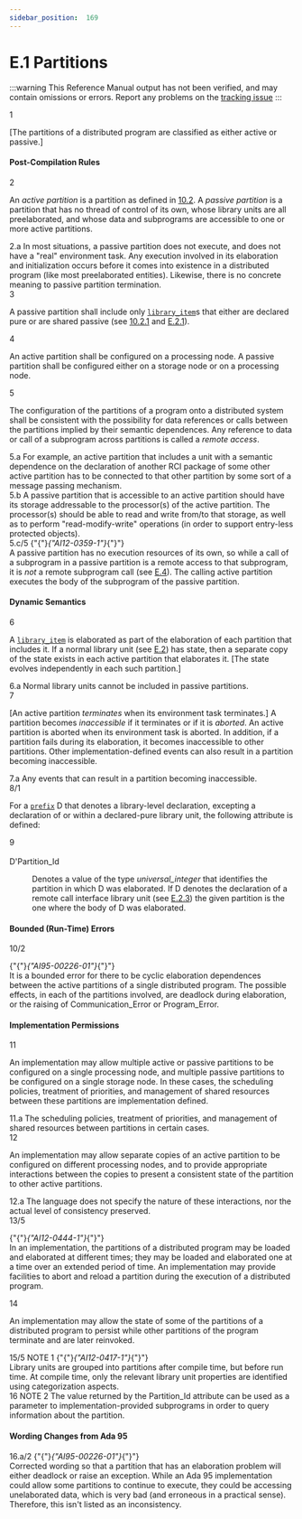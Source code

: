 ```yaml
---
sidebar_position:  169
---
```


# E.1 Partitions

:::warning
This Reference Manual output has not been verified,
and may contain omissions or errors.
Report any problems on the [tracking issue](https://github.com/ada-lang-io/ada-lang-io/issues/20)
:::


<AnnotatedOnly>
<MarginText>
1
</MarginText>
</AnnotatedOnly>
<p>[The partitions of a distributed program are classified as either active or passive.] <br /></p>


#### Post-Compilation Rules

<AnnotatedOnly>
<MarginText>
2
</MarginText>
</AnnotatedOnly>
<p>An <em>active partition</em> is a partition as defined in <a href="../AA-10/AA-10.2">10.2</a>. A <em>passive partition</em> is a partition that has no thread of control of its own, whose library units are all preelaborated, and whose data and subprograms are accessible to one or more active partitions. <br /></p>

<AnnotatedOnly>
<MarginText>
2.a
</MarginText>
</AnnotatedOnly>
<Admonition type="aarm" aarm="discussion" title="Discussion: ">
<strong></strong>In most situations, a passive partition does not execute, and does not have a "real" environment task. Any execution involved in its elaboration and initialization occurs before it comes into existence in a distributed program (like most preelaborated entities). Likewise, there is no concrete meaning to passive partition termination. <br /></Admonition>

<AnnotatedOnly>
<MarginText>
3
</MarginText>
</AnnotatedOnly>
<p>A passive partition shall include only <code><a href="../AA-10/AA-10.1#S0287">library_item</a></code>s that either are declared pure or are shared passive (see <a href="../AA-10/AA-10.2#Subclause_10.2.1">10.2.1</a> and <a href="../AA-E/AA-E.2#Subclause_E.2.1">E.2.1</a>).<br /></p>

<AnnotatedOnly>
<MarginText>
4
</MarginText>
</AnnotatedOnly>
<p>An active partition shall be configured on a processing node. A passive partition shall be configured either on a storage node or on a processing node.<br /></p>

<AnnotatedOnly>
<MarginText>
5
</MarginText>
</AnnotatedOnly>
<p>The configuration of the partitions of a program onto a distributed system shall be consistent with the possibility for data references or calls between the partitions implied by their semantic dependences. Any reference to data or call of a subprogram across partitions is called a <em>remote access</em>. <br /></p>

<AnnotatedOnly>
<MarginText>
5.a
</MarginText>
</AnnotatedOnly>
<Admonition type="aarm" aarm="discussion" title="Discussion: ">
<strong></strong>For example, an active partition that includes a unit with a semantic dependence on the declaration of another RCI package of some other active partition has to be connected to that other partition by some sort of a message passing mechanism.<br /></Admonition>

<AnnotatedOnly>
<MarginText>
5.b
</MarginText>
</AnnotatedOnly>
<Admonition type="aarm" aarm="note" title="Note: ">
A passive partition that is accessible to an active partition should have its storage addressable to the processor(s) of the active partition. The processor(s) should be able to read and write from/to that storage, as well as to perform "read-modify-write" operations (in order to support entry-less protected objects).<br /></Admonition>

<AnnotatedOnly>
<MarginText>
5.c/5
</MarginText>
</AnnotatedOnly>
<Admonition type="aarm" aarm="ramification" title="Ramification: ">
<strong></strong>{"{"}<em>{"AI12-0359-1"}</em>{"}"} <br />A passive partition has no execution resources of its own, so while a call of a subprogram in a passive partition is a remote access to that subprogram, it is <em>not</em> a remote subprogram call (see <a href="../AA-E/AA-E.4">E.4</a>). The calling active partition executes the body of the subprogram of the passive partition. <br /></Admonition>


#### Dynamic Semantics

<AnnotatedOnly>
<MarginText>
6
</MarginText>
</AnnotatedOnly>
<p>A <code><a href="../AA-10/AA-10.1#S0287">library_item</a></code> is elaborated as part of the elaboration of each partition that includes it. If a normal library unit (see <a href="../AA-E/AA-E.2">E.2</a>) has state, then a separate copy of the state exists in each active partition that elaborates it. [The state evolves independently in each such partition.]<br /></p>

<AnnotatedOnly>
<MarginText>
6.a
</MarginText>
</AnnotatedOnly>
<Admonition type="aarm" aarm="ramification" title="Ramification: ">
<strong></strong>Normal library units cannot be included in passive partitions. <br /></Admonition>

<AnnotatedOnly>
<MarginText>
7
</MarginText>
</AnnotatedOnly>
<p>[An active partition <em>terminates</em> when its environment task terminates.] A partition becomes <em>inaccessible</em> if it terminates or if it is <em>aborted</em>. An active partition is aborted when its environment task is aborted. In addition, if a partition fails during its elaboration, it becomes inaccessible to other partitions. Other implementation-defined events can also result in a partition becoming inaccessible. <br /></p>

<AnnotatedOnly>
<MarginText>
7.a
</MarginText>
</AnnotatedOnly>
<Admonition type="aarm" aarm="implementation-defined" title="Implementation defined: ">
<strong></strong>Any events that can result in a partition becoming inaccessible.<br /></Admonition>

<AnnotatedOnly>
<MarginText>
8/1
</MarginText>
</AnnotatedOnly>
<p>For a <code><a href="../AA-4/AA-4.1#S0093">prefix</a></code> D that denotes a library-level declaration, excepting a declaration of or within a declared-pure library unit, the following attribute is defined: <br /></p>

<AnnotatedOnly>
<MarginText>
9
</MarginText>
</AnnotatedOnly>
<dt><br/>D'Partition_Id</dt>
<dl>
<dd>Denotes a value of the type <em>universal_integer</em> that identifies the partition in which D was elaborated. If D denotes the declaration of a remote call interface library unit (see <a href="../AA-E/AA-E.2#Subclause_E.2.3">E.2.3</a>) the given partition is the one where the body of D was elaborated. <br /></dd>
</dl>

#### Bounded (Run-Time) Errors

<AnnotatedOnly>
<MarginText>
10/2
</MarginText>
</AnnotatedOnly>
<p>{"{"}<em>{"AI95-00226-01"}</em>{"}"} <br />It is a bounded error for there to be cyclic elaboration dependences between the active partitions of a single distributed program. The possible effects, in each of the partitions involved, are deadlock during elaboration, or the raising of Communication_Error or Program_Error. <br /></p>


#### Implementation Permissions

<AnnotatedOnly>
<MarginText>
11
</MarginText>
</AnnotatedOnly>
<p>An implementation may allow multiple active or passive partitions to be configured on a single processing node, and multiple passive partitions to be configured on a single storage node. In these cases, the scheduling policies, treatment of priorities, and management of shared resources between these partitions are implementation defined. <br /></p>

<AnnotatedOnly>
<MarginText>
11.a
</MarginText>
</AnnotatedOnly>
<Admonition type="aarm" aarm="implementation-defined" title="Implementation defined: ">
<strong></strong>The scheduling policies, treatment of priorities, and management of shared resources between partitions in certain cases.<br /></Admonition>

<AnnotatedOnly>
<MarginText>
12
</MarginText>
</AnnotatedOnly>
<p>An implementation may allow separate copies of an active partition to be configured on different processing nodes, and to provide appropriate interactions between the copies to present a consistent state of the partition to other active partitions. <br /></p>

<AnnotatedOnly>
<MarginText>
12.a
</MarginText>
</AnnotatedOnly>
<Admonition type="aarm" aarm="ramification" title="Ramification: ">
<strong></strong>The language does not specify the nature of these interactions, nor the actual level of consistency preserved. <br /></Admonition>

<AnnotatedOnly>
<MarginText>
13/5
</MarginText>
</AnnotatedOnly>
<p>{"{"}<em>{"AI12-0444-1"}</em>{"}"} <br />In an implementation, the partitions of a distributed program may be loaded and elaborated at different times; they may be loaded and elaborated one at a time over an extended period of time. An implementation may provide facilities to abort and reload a partition during the execution of a distributed program.<br /></p>

<AnnotatedOnly>
<MarginText>
14
</MarginText>
</AnnotatedOnly>
<p>An implementation may allow the state of some of the partitions of a distributed program to persist while other partitions of the program terminate and are later reinvoked. <br /></p>

<AnnotatedOnly>
<MarginText>
15/5
</MarginText>
</AnnotatedOnly>
<Admonition type="aarm" aarm="note" title="Note: ">
NOTE 1   {"{"}<em>{"AI12-0417-1"}</em>{"}"} <br />Library units are grouped into partitions after compile time, but before run time. At compile time, only the relevant library unit properties are identified using categorization aspects.<br /></Admonition>

<AnnotatedOnly>
<MarginText>
16
</MarginText>
</AnnotatedOnly>
<Admonition type="aarm" aarm="note" title="Note: ">
NOTE 2   The value returned by the Partition_Id attribute can be used as a parameter to implementation-provided subprograms in order to query information about the partition.<br /></Admonition>


#### Wording Changes from Ada 95

<AnnotatedOnly>
<MarginText>
16.a/2
</MarginText>
</AnnotatedOnly>
<Admonition type="aarm" aarm="note" title="Note: ">
{"{"}<em>{"AI95-00226-01"}</em>{"}"} <br />Corrected wording so that a partition that has an elaboration problem will either deadlock or raise an exception. While an Ada 95 implementation could allow some partitions to continue to execute, they could be accessing unelaborated data, which is very bad (and erroneous in a practical sense). Therefore, this isn't listed as an inconsistency. <br /></Admonition>

